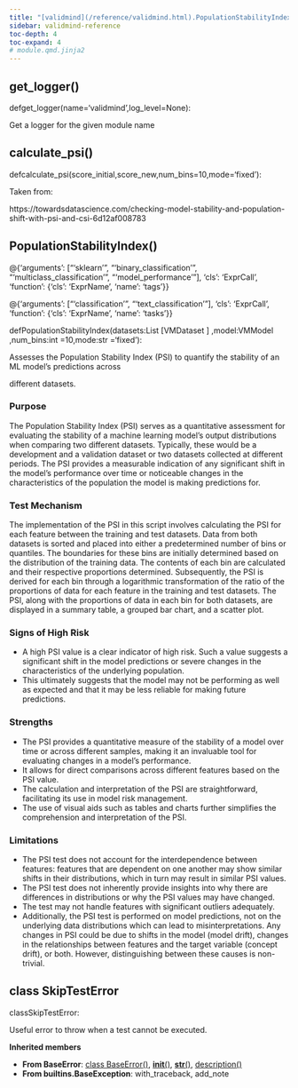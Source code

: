 ```yaml
---
title: "[validmind](/reference/validmind.html).PopulationStabilityIndex"
sidebar: validmind-reference
toc-depth: 4
toc-expand: 4
# module.qmd.jinja2
---
```


## get_logger<span class='muted'>()</span>

<!-- signatures.jinja2 -->

::: {.signature}

<span class="kw">def</span><span class="name">get_logger</span>(<span class="params"><span class="n">name</span><span class="o">=</span><span class="s1">'validmind'</span><span class="muted">,</span></span><span class="params"><span class="n">log_level</span><span class="o">=</span><span class="kc">None</span></span>):

:::

<!-- docstring.jinja2 -->

Get a logger for the given module name

<!-- function.qmd.jinja2 -->

## calculate_psi[()]{.muted}

<!-- signatures.jinja2 -->

::: {.signature}

<span class="kw">def</span><span class="name">calculate_psi</span>(<span class="params"><span class="n">score_initial</span><span class="muted">,</span></span><span class="params"><span class="n">score_new</span><span class="muted">,</span></span><span class="params"><span class="n">num_bins</span><span class="o">=</span><span class="kc">10</span><span class="muted">,</span></span><span class="params"><span class="n">mode</span><span class="o">=</span><span class="s1">'fixed'</span></span>):

:::

<!-- docstring.jinja2 -->

Taken from:

https://towardsdatascience.com/checking-model-stability-and-population-shift-with-psi-and-csi-6d12af008783

<!-- function.qmd.jinja2 -->

## PopulationStabilityIndex[()]{.muted}

<!-- signatures.jinja2 -->

::: {.signature}

<div class="decorator">@<!-- types.jinja2 - format_type --><!-- DEBUG: ExprCall --><span class="n">{'arguments': ["'sklearn'", "'binary_classification'", "'multiclass_classification'", "'model_performance'"], 'cls': 'ExprCall', 'function': {'cls': 'ExprName', 'name': 'tags'}}</span><!-- DEBUG is_mapping: True -->
<!-- DEBUG type_class: dict -->
<!-- DEBUG cls_value: ExprCall -->
<!-- DEBUG cls_type: str -->
</div><div class="decorator">@<!-- types.jinja2 - format_type --><!-- DEBUG: ExprCall --><span class="n">{'arguments': ["'classification'", "'text_classification'"], 'cls': 'ExprCall', 'function': {'cls': 'ExprName', 'name': 'tasks'}}</span><!-- DEBUG is_mapping: True -->
<!-- DEBUG type_class: dict -->
<!-- DEBUG cls_value: ExprCall -->
<!-- DEBUG cls_type: str -->
</div>
<span class="kw">def</span><span class="name">PopulationStabilityIndex</span>(<span class="params"><span class="n">datasets</span><span class="p">:</span><!-- types.jinja2 - format_type --><!-- DEBUG: ExprSubscript --><!-- types.jinja2 - format_type --><!-- DEBUG: ExprName --><span class="n">List</span><!-- DEBUG is_mapping: True -->
<!-- DEBUG type_class: dict -->
<!-- DEBUG cls_value: ExprName -->
<!-- DEBUG cls_type: str -->
<span class="p">[</span><!-- types.jinja2 - format_type --><!-- DEBUG: ExprName --><span class="n">VMDataset</span><!-- DEBUG is_mapping: True -->
<!-- DEBUG type_class: dict -->
<!-- DEBUG cls_value: ExprName -->
<!-- DEBUG cls_type: str -->
<span class="p">]</span><!-- DEBUG is_mapping: True -->
<!-- DEBUG type_class: dict -->
<!-- DEBUG cls_value: ExprSubscript -->
<!-- DEBUG cls_type: str -->
<span class="muted">,</span></span><span class="params"><span class="n">model</span><span class="p">:</span><!-- types.jinja2 - format_type --><!-- DEBUG: ExprName --><span class="n">VMModel</span><!-- DEBUG is_mapping: True -->
<!-- DEBUG type_class: dict -->
<!-- DEBUG cls_value: ExprName -->
<!-- DEBUG cls_type: str -->
<span class="muted">,</span></span><span class="params"><span class="n">num_bins</span><span class="p">:</span><!-- types.jinja2 - format_type --><!-- DEBUG: ExprName --><span class="nb">int</span><!-- DEBUG is_mapping: True -->
<!-- DEBUG type_class: dict -->
<!-- DEBUG cls_value: ExprName -->
<!-- DEBUG cls_type: str -->
<span class="o">=</span><span class="kc">10</span><span class="muted">,</span></span><span class="params"><span class="n">mode</span><span class="p">:</span><!-- types.jinja2 - format_type --><!-- DEBUG: ExprName --><span class="nb">str</span><!-- DEBUG is_mapping: True -->
<!-- DEBUG type_class: dict -->
<!-- DEBUG cls_value: ExprName -->
<!-- DEBUG cls_type: str -->
<span class="o">=</span><span class="s1">'fixed'</span></span>):

:::

<!-- docstring.jinja2 -->

Assesses the Population Stability Index (PSI) to quantify the stability of an ML model's predictions across

different datasets.

### Purpose

The Population Stability Index (PSI) serves as a quantitative assessment for evaluating the stability of a machine learning model's output distributions when comparing two different datasets. Typically, these would be a development and a validation dataset or two datasets collected at different periods. The PSI provides a measurable indication of any significant shift in the model's performance over time or noticeable changes in the characteristics of the population the model is making predictions for.

### Test Mechanism

The implementation of the PSI in this script involves calculating the PSI for each feature between the training and test datasets. Data from both datasets is sorted and placed into either a predetermined number of bins or quantiles. The boundaries for these bins are initially determined based on the distribution of the training data. The contents of each bin are calculated and their respective proportions determined. Subsequently, the PSI is derived for each bin through a logarithmic transformation of the ratio of the proportions of data for each feature in the training and test datasets. The PSI, along with the proportions of data in each bin for both datasets, are displayed in a summary table, a grouped bar chart, and a scatter plot.

### Signs of High Risk

- A high PSI value is a clear indicator of high risk. Such a value suggests a significant shift in the model predictions or severe changes in the characteristics of the underlying population.
- This ultimately suggests that the model may not be performing as well as expected and that it may be less reliable for making future predictions.

### Strengths

- The PSI provides a quantitative measure of the stability of a model over time or across different samples, making it an invaluable tool for evaluating changes in a model's performance.
- It allows for direct comparisons across different features based on the PSI value.
- The calculation and interpretation of the PSI are straightforward, facilitating its use in model risk management.
- The use of visual aids such as tables and charts further simplifies the comprehension and interpretation of the PSI.

### Limitations

- The PSI test does not account for the interdependence between features: features that are dependent on one another may show similar shifts in their distributions, which in turn may result in similar PSI values.
- The PSI test does not inherently provide insights into why there are differences in distributions or why the PSI values may have changed.
- The test may not handle features with significant outliers adequately.
- Additionally, the PSI test is performed on model predictions, not on the underlying data distributions which can lead to misinterpretations. Any changes in PSI could be due to shifts in the model (model drift), changes in the relationships between features and the target variable (concept drift), or both. However, distinguishing between these causes is non-trivial.

<!-- class.qmd.jinja2 -->

## [class]{.muted} SkipTestError

<!-- signatures.jinja2 -->

::: {.signature}

<span class="kw">class</span><span class="name">SkipTestError</span>:

:::

<!-- docstring.jinja2 -->

Useful error to throw when a test cannot be executed.

**Inherited members**

- **From BaseError**: [class BaseError[()]{.muted}](#class-baseerror), [__init__[()]{.muted}](#__init__), [__str__[()]{.muted}](#__str__), [description[()]{.muted}](#description)
- **From builtins.BaseException**: with_traceback, add_note

